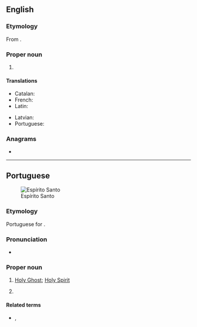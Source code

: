 {{also|Espiritu Santo}}

==English==
{{wikipedia}}

===Etymology===
From {{bor|en|pt|Espírito Santo||Holy Ghost}}.

===Proper noun===
{{en-proper noun|head=Espírito Santo}}

# {{place|en|state|r/Southeast Region|c/Brazil|capital=Vitória}}

====Translations====
{{trans-top|state in south-eastern Brazil}}
* Catalan: {{t|ca|Espírito Santo|m}}
* French: {{t+|fr|Espírito Santo|m}}
* Latin: {{t|la|Spiritus Sanctus|m}}
{{trans-mid}}
* Latvian: {{t|lv|Espīritu Santu}}
* Portuguese: {{t+|pt|Espírito Santo|m}}
{{trans-bottom}}

===Anagrams===
* {{anagrams|en|a=aeiinooprsstt|operationists|posterisation}}

----

==Portuguese==
[[Image:Brazil State EspiritoSanto.svg|thumb|Espírito Santo]]

===Etymology===
Portuguese for {{m|en|Holy Ghost}}.

===Pronunciation===
{{pt-IPA}}
* {{audio|pt|Pt-br Espírito Santo.ogg|Audio (BR)}}

===Proper noun===
{{pt-proper noun|m}}

# {{lb|pt|Christianity}} [[Holy Ghost]]; [[Holy Spirit]] {{gloss|one of the three figures of the Holy Trinity}}
# {{place|pt|state|macroregion/pt:Southeast Region|c/pt:Brazil|capital=pt:Vitória}}
#: {{syn|pt|ES}} {{gloss|abbreviation}}

====Related terms====
* {{l|pt|capixaba}}, {{l|pt|espírito-santense}} {{gloss|[[demonym]]s of the state}}